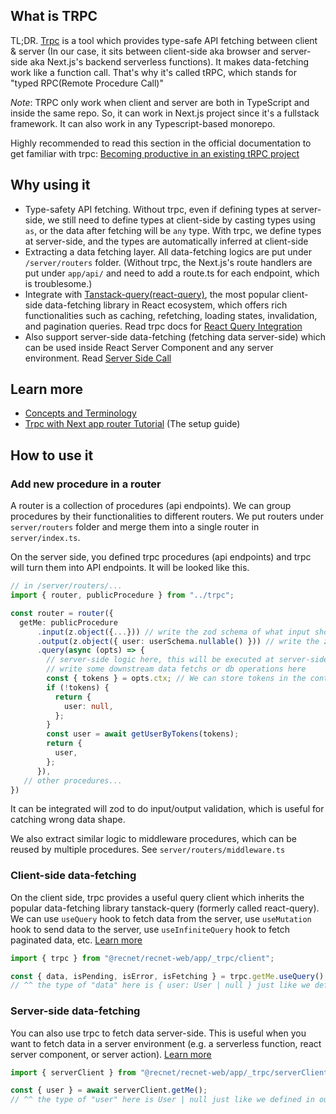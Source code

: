 ## What is TRPC

TL;DR.
[Trpc](https://trpc.io/) is a tool which provides type-safe API fetching between client & server (In our case, it sits between client-side aka browser and server-side aka Next.js's backend serverless functions). It makes data-fetching work like a function call. That's why it's called tRPC, which stands for "typed RPC(Remote Procedure Call)"


*Note*: TRPC only work when client and server are both in TypeScript and inside the same repo. So, it can work in Next.js project since it's a fullstack framework. It can also work in any Typescript-based monorepo.

Highly recommended to read this section in the official documentation to get familiar with trpc: [Becoming productive in an existing tRPC project](https://trpc.io/docs/getting-started#becoming-productive-in-an-existing-trpc-project)

## Why using it

- Type-safety API fetching. Without trpc, even if defining types at server-side, we still need to define types at client-side by casting types using `as`, or the data after fetching will be `any` type. With trpc, we define types at server-side, and the types are automatically inferred at client-side
- Extracting a data fetching layer. All data-fetching logics are put under `/server/routers` folder. (Without trpc, the Next.js's route handlers are put under `app/api/` and need to add a route.ts for each endpoint, which is troublesome.)
- Integrate with [Tanstack-query(react-query)](https://tanstack.com/query/v5/docs/framework/react/overview), the most popular client-side data-fetching library in React ecosystem, which offers rich functionalities such as caching, refetching, loading states, invalidation, and pagination queries. Read trpc docs for [React Query Integration](https://trpc.io/docs/client/react)
- Also support server-side data-fetching (fetching data server-side) which can be used inside React Server Component and any server environment. Read [Server Side Call](https://trpc.io/docs/server/server-side-calls)

## Learn more

- [Concepts and Terminology](https://trpc.io/docs/concepts)
- [Trpc with Next app router Tutorial](https://www.youtube.com/watch?v=qCLV0Iaq9zU) (The setup guide)

## How to use it

### Add new procedure in a router

A router is a collection of procedures (api endpoints). We can group procedures by their functionalities to different routers.
We put routers under `server/routers` folder and merge them into a single router in `server/index.ts`.

On the server side, you defined trpc procedures (api endpoints) and trpc will turn them into API endpoints. It will be looked like this.

```ts
// in /server/routers/...
import { router, publicProcedure } from "../trpc";

const router = router({
  getMe: publicProcedure
      .input(z.object({...})) // write the zod schema of what input should be passed to this endpoint
      .output(z.object({ user: userSchema.nullable() })) // write the zod schema of what this endpoint will output
      .query(async (opts) => {
        // server-side logic here, this will be executed at server-side
        // write some downstream data fetchs or db operations here
        const { tokens } = opts.ctx; // We can store tokens in the context object
        if (!tokens) {
          return {
            user: null,
          };
        }
        const user = await getUserByTokens(tokens);
        return {
          user,
        };
      }),
   // other procedures...
})
```

It can be integrated will zod to do input/output validation, which is useful for catching wrong data shape.

We also extract similar logic to middleware procedures, which can be reused by multiple procedures. See `server/routers/middleware.ts`

### Client-side data-fetching

On the client side, trpc provides a useful query client which inherits the popular data-fetching library tanstack-query (formerly called react-query). We can use `useQuery` hook to fetch data from the server, use `useMutation` hook to send data to the server, use `useInfiniteQuery` hook to fetch paginated data, etc. [Learn more](https://trpc.io/docs/client/react)

```ts
import { trpc } from "@recnet/recnet-web/app/_trpc/client";

const { data, isPending, isError, isFetching } = trpc.getMe.useQuery();
// ^^ the type of "data" here is { user: User | null } just like we defined in our router
```

### Server-side data-fetching

You can also use trpc to fetch data server-side. This is useful when you want to fetch data in a server environment (e.g. a serverless function, react server component, or server action). [Learn more](https://trpc.io/docs/server/server-side-calls)

```ts
import { serverClient } from "@recnet/recnet-web/app/_trpc/serverClient";

const { user } = await serverClient.getMe();
// ^^ the type of "user" here is User | null just like we defined in our router
```
